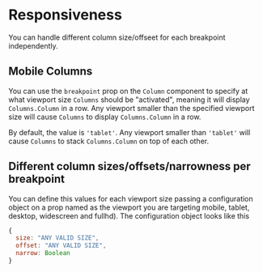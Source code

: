 
<Meta title="Columns/Responsiveness" />

# Responsiveness

You can handle different column size/offseet for each breakpoint independently.

## Mobile Columns

You can use the `breakpoint` prop on the `Column` component to specify at what viewport size `Columns`
should be "activated", meaning it will display `Columns.Column` in a row. Any viewport smaller
than the specified viewport size will cause `Columns` to display `Columns.Column`
in a row.

By default, the value is `'tablet'`. Any viewport smaller than `'tablet'` will cause `Columns` to stack
`Columns.Column` on top of each other.

## Different column sizes/offsets/narrowness per breakpoint

You can define this values for each viewport size passing a configuration object on a prop named as the 
viewport you are targeting mobile, tablet, desktop, widescreen and fullhd). The configuration object looks like this

```javascript
{
  size: "ANY VALID SIZE",
  offset: "ANY VALID SIZE",
  narrow: Boolean
}
```
<Canvas>
  <Story story={stories.Responsiveness} name="Responsiveness" />
</Canvas>
